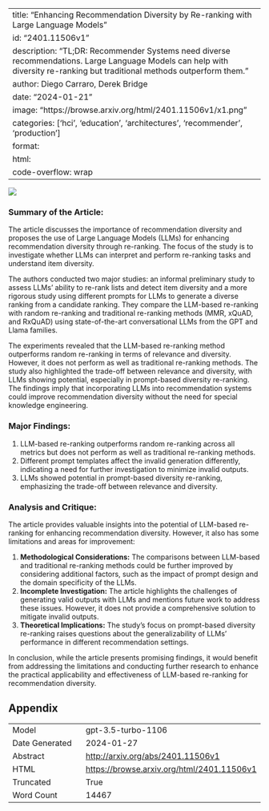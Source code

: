 
---
title: "Enhancing Recommendation Diversity by Re-ranking with Large Language Models"
id: "2401.11506v1"
description: "TL;DR: Recommender Systems need diverse recommendations. Large Language Models can help with diversity re-ranking but traditional methods outperform them."
author: Diego Carraro, Derek Bridge
date: "2024-01-21"
image: "https://browse.arxiv.org/html/2401.11506v1/x1.png"
categories: ['hci', 'education', 'architectures', 'recommender', 'production']
format:
  html:
    code-overflow: wrap
---

![](https://browse.arxiv.org/html/2401.11506v1/x1.png)

### **Summary of the Article:**

The article discusses the importance of recommendation diversity and proposes the use of Large Language Models (LLMs) for enhancing recommendation diversity through re-ranking. The focus of the study is to investigate whether LLMs can interpret and perform re-ranking tasks and understand item diversity. 

The authors conducted two major studies: an informal preliminary study to assess LLMs' ability to re-rank lists and detect item diversity and a more rigorous study using different prompts for LLMs to generate a diverse ranking from a candidate ranking. They compare the LLM-based re-ranking with random re-ranking and traditional re-ranking methods (MMR, xQuAD, and RxQuAD) using state-of-the-art conversational LLMs from the GPT and Llama families.

The experiments revealed that the LLM-based re-ranking method outperforms random re-ranking in terms of relevance and diversity. However, it does not perform as well as traditional re-ranking methods. The study also highlighted the trade-off between relevance and diversity, with LLMs showing potential, especially in prompt-based diversity re-ranking. The findings imply that incorporating LLMs into recommendation systems could improve recommendation diversity without the need for special knowledge engineering.

### **Major Findings:**

1. LLM-based re-ranking outperforms random re-ranking across all metrics but does not perform as well as traditional re-ranking methods.
2. Different prompt templates affect the invalid generation differently, indicating a need for further investigation to minimize invalid outputs.
3. LLMs showed potential in prompt-based diversity re-ranking, emphasizing the trade-off between relevance and diversity.

### **Analysis and Critique:**

The article provides valuable insights into the potential of LLM-based re-ranking for enhancing recommendation diversity. However, it also has some limitations and areas for improvement:

1. **Methodological Considerations:** The comparisons between LLM-based and traditional re-ranking methods could be further improved by considering additional factors, such as the impact of prompt design and the domain specificity of the LLMs. 
2. **Incomplete Investigation:** The article highlights the challenges of generating valid outputs with LLMs and mentions future work to address these issues. However, it does not provide a comprehensive solution to mitigate invalid outputs.
3. **Theoretical Implications:** The study's focus on prompt-based diversity re-ranking raises questions about the generalizability of LLMs' performance in different recommendation settings.

In conclusion, while the article presents promising findings, it would benefit from addressing the limitations and conducting further research to enhance the practical applicability and effectiveness of LLM-based re-ranking for recommendation diversity.

## Appendix

|          |          |
|----------|----------|
| Model     | gpt-3.5-turbo-1106       |
| Date Generated     | 2024-01-27       |
| Abstract | [http://arxiv.org/abs/2401.11506v1](http://arxiv.org/abs/2401.11506v1)        |
| HTML     | [https://browse.arxiv.org/html/2401.11506v1](https://browse.arxiv.org/html/2401.11506v1)       |
| Truncated       | True       |
| Word Count       | 14467       |